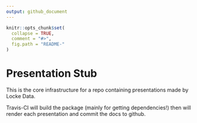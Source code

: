 ```yaml
---
output: github_document
---
```


<!-- README.md is generated from README.Rmd. Please edit that file -->

```r
knitr::opts_chunk$set(
  collapse = TRUE,
  comment = "#>",
  fig.path = "README-"
)
```

# Presentation Stub
This is the core infrastructure for a repo containing presentations made by Locke Data.

Travis-CI will build the package (mainly for getting dependencies!) then will render each presentation and commit the docs to github.
